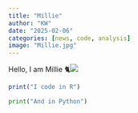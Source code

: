 ```yaml
---
title: "Millie"
author: "KW"
date: "2025-02-06"
categories: [news, code, analysis]
image: "Millie.jpg"
---
```


Hello, I am Millie 🐈![](Millie.jpg)

```r
print("I code in R")
```

```python
print("And in Python")
```
